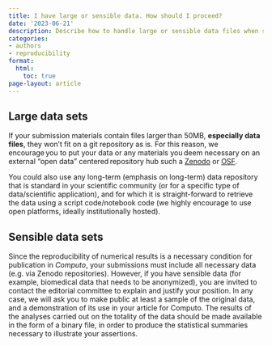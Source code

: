 ```yaml
---
title: I have large or sensible data. How should I proceed?
date: '2023-06-21'
description: Describe how to handle large or sensible data files when submitting to Computo
categories:
- authors
- reproducibility
format:
  html:
    toc: true
page-layout: article
---
```


## Large data sets

If your submission materials contain files larger than 50MB, **especially data files**, they won’t fit on a git repository as is. For this reason, we encourage you to put your data or any materials you deem necessary on an external “open data” centered repository hub such a [Zenodo](https://zenodo.org/) or [OSF](https://osf.io/).

You could also use any long-term (emphasis on long-term) data repository that is standard in your scientific community (or for a specific type of data/scientific application), and for which it is straight-forward to retrieve the data using a script code/notebook code (we highly encourage to use open platforms, ideally institutionally hosted).

## Sensible data sets

Since the reproducibility of numerical results is a necessary condition for publication in *Computo*, your submissions must include all necessary data (e.g. via Zenodo repositories). However, if you have sensible data (for example, biomedical data that needs to be anonymized), you are invited to contact the editorial committee to explain and justify your position. In any case, we will ask you to make public at least a sample of the original data, and a demonstration of its use in your article for Computo. The results of the analyses carried out on the totality of the data should be made available in the form of a binary file, in order to produce the statistical summaries necessary to illustrate your assertions.
